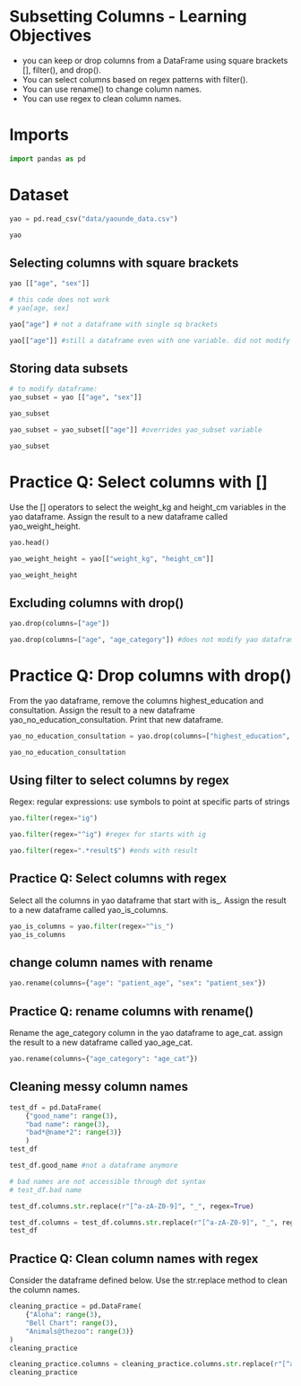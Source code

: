 # Subsetting Columns - Learning Objectives
- you can keep or drop columns from a DataFrame using square brackets [], filter(), and drop().
- You can select columns based on regex patterns with filter().
- You can use rename() to change column names.
- You can use regex to clean column names.

# Imports

```python
import pandas as pd
```
# Dataset


```python
yao = pd.read_csv("data/yaounde_data.csv")

yao
```

## Selecting columns with square brackets


```python
yao [["age", "sex"]]
```


```python
# this code does not work
# yao[age, sex]
```


```python
yao["age"] # not a dataframe with single sq brackets
```


```python
yao[["age"]] #still a dataframe even with one variable. did not modify dataframe, just extracted specific variable from dataframe
```

## Storing data subsets
```python
# to modify dataframe:
yao_subset = yao [["age", "sex"]]
```

```python
yao_subset
```

```python
yao_subset = yao_subset[["age"]] #overrides yao_subset variable
```

```python
yao_subset
```

# Practice Q: Select columns with []
Use the [] operators to select the weight_kg and height_cm variables in the yao dataframe. Assign the result to a new dataframe called yao_weight_height.


```python
yao.head()
```

```python
yao_weight_height = yao[["weight_kg", "height_cm"]]
```

```python
yao_weight_height
```

## Excluding columns with drop()

```python
yao.drop(columns=["age"])
```


```python
yao.drop(columns=["age", "age_category"]) #does not modify yao dataframe, just copies it different in console. if want to modify, need to create under a new variable
```
# Practice Q: Drop columns with drop()
From the yao dataframe, remove the columns highest_education and consultation. 
Assign the result to a new dataframe yao_no_education_consultation.
Print that new dataframe.


```python
yao_no_education_consultation = yao.drop(columns=["highest_education", "consultation"])

yao_no_education_consultation
```

## Using filter to select columns by regex
Regex: regular expressions: use symbols to point at specific parts of strings

```python
yao.filter(regex="ig")
```

```python
yao.filter(regex="^ig") #regex for starts with ig
```

```python
yao.filter(regex=".*result$") #ends with result
```

## Practice Q: Select columns with regex

Select all the columns in yao dataframe that start with is_. Assign the result to a new dataframe called yao_is_columns.


```python
yao_is_columns = yao.filter(regex="^is_")
yao_is_columns
```

## change column names with rename


```python
yao.rename(columns={"age": "patient_age", "sex": "patient_sex"})
```

## Practice Q: rename columns with rename()
Rename the age_category column in the yao dataframe to age_cat. assign the result to a new dataframe called yao_age_cat.


```python
yao.rename(columns={"age_category": "age_cat"})
```
## Cleaning messy column names


```python
test_df = pd.DataFrame(
    {"good_name": range(3),
    "bad name": range(3),
    "bad*@name*2": range(3)}
    )
test_df
```


```python
test_df.good_name #not a dataframe anymore
```

```python
# bad names are not accessible through dot syntax
# test_df.bad name
```


```python
test_df.columns.str.replace(r"[^a-zA-Z0-9]", "_", regex=True)
```


```python
test_df.columns = test_df.columns.str.replace(r"[^a-zA-Z0-9]", "_", regex=True)
test_df
```

## Practice Q: Clean column names with regex

Consider the dataframe defined below. Use the str.replace method to clean the column names.
```python
cleaning_practice = pd.DataFrame(
    {"Aloha": range(3),
    "Bell Chart": range(3),
    "Animals@thezoo": range(3)}
)
cleaning_practice
```

```python
cleaning_practice.columns = cleaning_practice.columns.str.replace(r"[^a-zA-Z0-9]", "_", regex=True)
cleaning_practice
```

